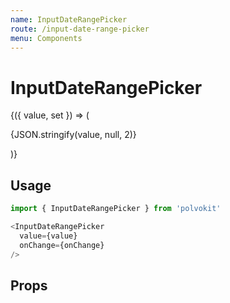 ```yaml
---
name: InputDateRangePicker
route: /input-date-range-picker
menu: Components
---
```



# InputDateRangePicker

<Playground>
  <Value>
    {({ value, set }) => (
      <div style={{ minHeight: 600 }}>
        <InputDateRangePicker
          value={value}
          onChange={set}
        />
        <p>
          {JSON.stringify(value, null, 2)}
        </p>
      </div>
    )}
  </Value>
</Playground>

## Usage

```js
import { InputDateRangePicker } from 'polvokit'

<InputDateRangePicker
  value={value}
  onChange={onChange}
/>
```

## Props

<Props of={InputDateRangePicker} />
